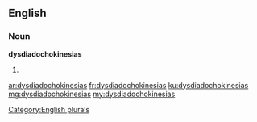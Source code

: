 ==English==

===Noun===
'''dysdiadochokinesias'''

# {{plural of|[[dysdiadochokinesia]]}}

[[Category:English plurals]]

[[ar:dysdiadochokinesias]]
[[fr:dysdiadochokinesias]]
[[ku:dysdiadochokinesias]]
[[mg:dysdiadochokinesias]]
[[my:dysdiadochokinesias]]